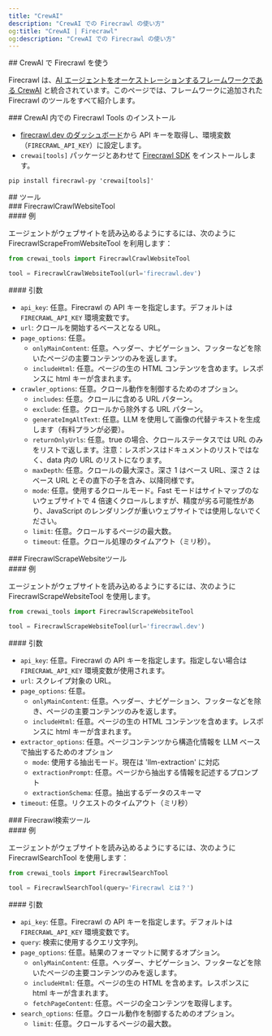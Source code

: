```yaml
---
title: "CrewAI"
description: "CrewAI での Firecrawl の使い方"
og:title: "CrewAI | Firecrawl"
og:description: "CrewAI での Firecrawl の使い方"
---
```


<div id="using-firecrawl-with-crewai">
  ## CrewAI で Firecrawl を使う
</div>

Firecrawl は、[AI エージェントをオーケストレーションするフレームワークである CrewAI](https://www.crewai.com/) と統合されています。このページでは、フレームワークに追加された Firecrawl のツールをすべて紹介します。

<div id="installing-firecrawl-tools-inside-of-crewai">
  ### CrewAI 内での Firecrawl Tools のインストール
</div>

* [firecrawl.dev のダッシュボード](https://firecrawl.dev)から API キーを取得し、環境変数（`FIRECRAWL_API_KEY`）に設定します。
* `crewai[tools]` パッケージとあわせて [Firecrawl SDK](https://github.com/mendableai/firecrawl) をインストールします。

```
pip install firecrawl-py 'crewai[tools]'
```


<div id="tools">
  ## ツール
</div>

<div id="firecrawlcrawlwebsitetool">
  ### FirecrawlCrawlWebsiteTool
</div>

<div id="example">
  #### 例
</div>

エージェントがウェブサイトを読み込めるようにするには、次のように FirecrawlScrapeFromWebsiteTool を利用します：

```python
from crewai_tools import FirecrawlCrawlWebsiteTool

tool = FirecrawlCrawlWebsiteTool(url='firecrawl.dev')
```


<div id="arguments">
  #### 引数
</div>

- `api_key`: 任意。Firecrawl の API キーを指定します。デフォルトは `FIRECRAWL_API_KEY` 環境変数です。
- `url`: クロールを開始するベースとなる URL。
- `page_options`: 任意。
  - `onlyMainContent`: 任意。ヘッダー、ナビゲーション、フッターなどを除いたページの主要コンテンツのみを返します。
  - `includeHtml`: 任意。ページの生の HTML コンテンツを含めます。レスポンスに html キーが含まれます。
- `crawler_options`: 任意。クロール動作を制御するためのオプション。
  - `includes`: 任意。クロールに含める URL パターン。
  - `exclude`: 任意。クロールから除外する URL パターン。
  - `generateImgAltText`: 任意。LLM を使用して画像の代替テキストを生成します（有料プランが必要）。
  - `returnOnlyUrls`: 任意。true の場合、クロールステータスでは URL のみをリストで返します。注意：レスポンスはドキュメントのリストではなく、data 内の URL のリストになります。
  - `maxDepth`: 任意。クロールの最大深さ。深さ 1 はベース URL、深さ 2 はベース URL とその直下の子を含み、以降同様です。
  - `mode`: 任意。使用するクロールモード。Fast モードはサイトマップのないウェブサイトで 4 倍速くクロールしますが、精度が劣る可能性があり、JavaScript のレンダリングが重いウェブサイトでは使用しないでください。
  - `limit`: 任意。クロールするページの最大数。
  - `timeout`: 任意。クロール処理のタイムアウト（ミリ秒）。

<div id="firecrawlscrapewebsitetool">
  ### FirecrawlScrapeWebsiteツール
</div>

<div id="example">
  #### 例
</div>

エージェントがウェブサイトを読み込めるようにするには、次のように FirecrawlScrapeWebsiteTool を使用します。

```python
from crewai_tools import FirecrawlScrapeWebsiteTool

tool = FirecrawlScrapeWebsiteTool(url='firecrawl.dev')
```


<div id="arguments">
  #### 引数
</div>

- `api_key`: 任意。Firecrawl の API キーを指定します。指定しない場合は `FIRECRAWL_API_KEY` 環境変数が使用されます。
- `url`: スクレイプ対象の URL。
- `page_options`: 任意。
  - `onlyMainContent`: 任意。ヘッダー、ナビゲーション、フッターなどを除き、ページの主要コンテンツのみを返します。
  - `includeHtml`: 任意。ページの生の HTML コンテンツを含めます。レスポンスに html キーが含まれます。
- `extractor_options`: 任意。ページコンテンツから構造化情報を LLM ベースで抽出するためのオプション
  - `mode`: 使用する抽出モード。現在は 'llm-extraction' に対応
  - `extractionPrompt`: 任意。ページから抽出する情報を記述するプロンプト
  - `extractionSchema`: 任意。抽出するデータのスキーマ
- `timeout`: 任意。リクエストのタイムアウト（ミリ秒）

<div id="firecrawlsearchtool">
  ### Firecrawl検索ツール
</div>

<div id="example">
  #### 例
</div>

エージェントがウェブサイトを読み込めるようにするには、次のように FirecrawlSearchTool を使用します：

```python
from crewai_tools import FirecrawlSearchTool

tool = FirecrawlSearchTool(query='Firecrawl とは？')
```


<div id="arguments">
  #### 引数
</div>

- `api_key`: 任意。Firecrawl の API キーを指定します。デフォルトは `FIRECRAWL_API_KEY` 環境変数です。
- `query`: 検索に使用するクエリ文字列。
- `page_options`: 任意。結果のフォーマットに関するオプション。
  - `onlyMainContent`: 任意。ヘッダー、ナビゲーション、フッターなどを除いたページの主要コンテンツのみを返します。
  - `includeHtml`: 任意。ページの生の HTML を含めます。レスポンスに html キーが含まれます。
  - `fetchPageContent`: 任意。ページの全コンテンツを取得します。
- `search_options`: 任意。クロール動作を制御するためのオプション。
  - `limit`: 任意。クロールするページの最大数。